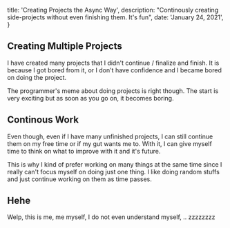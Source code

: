 
  title: 'Creating Projects the Async Way',
  description:
    "Continously creating side-projects without even finishing them. It's fun",
  date: 'January 24, 2021',
}


## Creating Multiple Projects

I have created many projects that I didn't continue / finalize and finish. It is because I got bored from it, or I don't have confidence and I became bored on doing the project.

The programmer's meme about doing projects is right though. The start is very exciting but as soon as you go on, it becomes boring.

## Continous Work

Even though, even if I have many unfinished projects, I can still continue them on my free time or if my gut wants me to. With it, I can give myself time to think on what to improve with it and it's future.

This is why I kind of prefer working on many things at the same time since I really can't focus myself on doing just one thing. I like doing random stuffs and just continue working on them as time passes.

## Hehe

Welp, this is me, me myself, I do not even understand myself, .. zzzzzzzz
